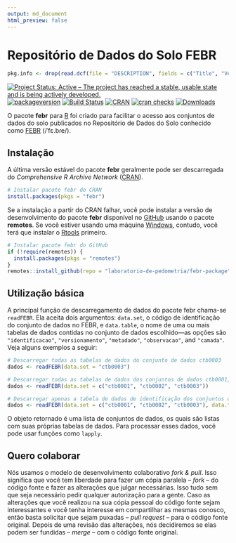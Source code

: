 ```yaml
---
output: md_document
html_preview: false
---
```


<!-- Generated by knitr: do not edit by hand. Please edit the content in README.Rmd -->

# Repositório de Dados do Solo FEBR

```r
pkg.info <- drop(read.dcf(file = "DESCRIPTION", fields = c("Title", "Version", "Date")))
```

[![Project Status: Active – The project has reached a stable, usable state and is being actively developed.](https://www.repostatus.org/badges/latest/active.svg)](https://www.repostatus.org/#active)
[![packageversion](https://img.shields.io/badge/devel%20version-`r pkg.info["Version"]`-firebrick.svg?style=flat-square)](commits/master)
[![Build Status](https://travis-ci.org/samuel-rosa/febr-package.svg?branch=master)](https://travis-ci.org/samuel-rosa/febr-package)
[![CRAN](https://www.r-pkg.org/badges/version/febr)](https://cran.r-project.org/package=febr)
[![cran checks](https://cranchecks.info/badges/worst/febr)](https://cran.r-project.org/web/checks/check_results_febr.html)
[![Downloads](https://cranlogs.r-pkg.org/badges/febr?color=brightgreen)](https://www.r-pkg.org/pkg/febr)

O pacote __febr__ para [R][rproject] foi criado para facilitar o acesso aos conjuntos de dados do
solo publicados no Repositório de Dados do Solo conhecido como [FEBR][febr] (/ˈfɛ.bɾe/).

[rproject]: https://www.r-project.org/
[febr]: https://www.pedometria.org/projeto/febr/

## Instalação

A última versão estável do pacote __febr__ geralmente pode ser descarregada do
_Comprehensive R Archive Network_ ([CRAN][cran]).

```R
# Instalar pacote febr do CRAN
install.packages(pkgs = "febr")
```

Se a instalação a partir do CRAN falhar, você pode instalar a versão de desenvolvimento do pacote
__febr__ disponível no [GitHub][github] usando o pacote __remotes__. Se você estiver usando uma
máquina [Windows][windows], contudo, você terá que instalar o [Rtools][rtools] primeiro.

```R
# Instalar pacote febr do GitHub
if (!require(remotes)) {
  install.packages(pkgs = "remotes")
}
remotes::install_github(repo = "laboratorio-de-pedometria/febr-package")
```

[windows]: https://cran.r-project.org/bin/windows/
[rtools]: https://cran.r-project.org/bin/windows/Rtools/
[cran]: https://CRAN.R-project.org/package=febr
[github]: https://github.com/laboratorio-de-pedometria/febr-package

## Utilização básica

A principal função de descarregamento de dados do pacote febr chama-se `readFEBR`. Ela aceita dois argumentos: `data.set`, o código de identificação do conjunto de dados no FEBR, e `data.table`, o nome de uma ou mais tabelas de dados contidas no conjunto de dados escolhido---as opções são `"identificacao"`, `"versionamento"`, `"metadado"`, `"observacao"`, and `"camada"`. Veja alguns exemplos a seguir:

```R
# Descarregar todas as tabelas de dados do conjunto de dados ctb0003
dados <- readFEBR(data.set = "ctb0003")
```

```R
# Descarregar todas as tabelas de dados dos conjuntos de dados ctb0001, ctb0002 e ctb0003
dados <- readFEBR(data.set = c("ctb0001", "ctb0002", "ctb0003"))
```

```R
# Descarregar apenas a tabela de dados de identificação dos conjuntos de dados ctb0001, ctb0002 e ctb0003
dados <- readFEBR(data.set = c("ctb0001", "ctb0002", "ctb0003"), data.table = "identificacao")
```

O objeto retornado é uma lista de conjuntos de dados, os quais são listas com suas próprias tabelas de dados. Para processar esses dados, você pode usar funções como `lapply`.

<!-- O pacote `febr` possui cinco funções para descarregamento de dados: -->

<!-- 1. `dataset`, para descarregar os dados de identificação de um ou mais conjuntos de dados; -->
<!-- 2. `observation`, para descarregar os dados das observações do solo de um ou mais conjuntos de dados; -->
<!-- 3. `layer`, para descarregar os dados das camadas das observações do solo de um ou mais conjuntos de dados; -->
<!-- 4. `metadata`, para descarregar os dados sobre os dados de um ou mais conjuntos de dados; -->
<!-- 5. `febr`, para descarregar todos os dados e metadados de um único conjunto de dados. -->

<!-- O principal argumento dessas cinco funções é `dataset`. Para esse argumento é passado o código de identificação de um ou mais conjuntos de dados publicados no FEBR. Isso descarrega os dados da tabela de dados indicada pela função escolhida. Por exemplo, -->

<!-- ```R -->
<!-- observation(dataset = "ctb0003") -->
<!-- ``` -->

<!-- descarrega os dados das observações do solo do conjunto de dados `ctb0003`. O código de identificação de todos os conjuntos de dados publicados no FEBR estão catalogados em http://www.ufsm.br/febr/catalog/. -->

<!-- No caso das funções `observation`, `layer` e `febr`, o segundo principal argumento é `variable`. Para esse argumento é passado o código de identificação da(s) variável(is) cujos dados devem ser retornados pela função escolhida. Por exemplo, -->

<!-- ```R -->
<!-- layers(dataset = "ctb0003", variable = "argila") -->
<!-- ``` -->

<!-- retorna os dados da variável `argila` do conjunto de dados `ctb0003`. O código de identificação de todas as variáveis contidas nos conjuntos de dados publicados no FEBR estão catalogados em https://goo.gl/hi77sB. -->

## Quero colaborar

Nós usamos o modelo de desenvolvimento colaborativo *fork & pull*. Isso significa que você tem liberdade para fazer um cópia paralela -- *fork* -- do código fonte e fazer as alterações que julgar necessárias. Isso tudo sem que seja necessário pedir qualquer autorização para a gente. Caso as alterações que você realizou na sua cópia pessoal do código fonte sejam interessantes e você tenha interesse em compartilhar as mesmas conosco, então basta solicitar que sejam puxadas -- *pull request* -- para o código fonte original. Depois de uma revisão das alterações, nós decidiremos se elas podem ser fundidas -- *merge* -- com o código fonte original.

